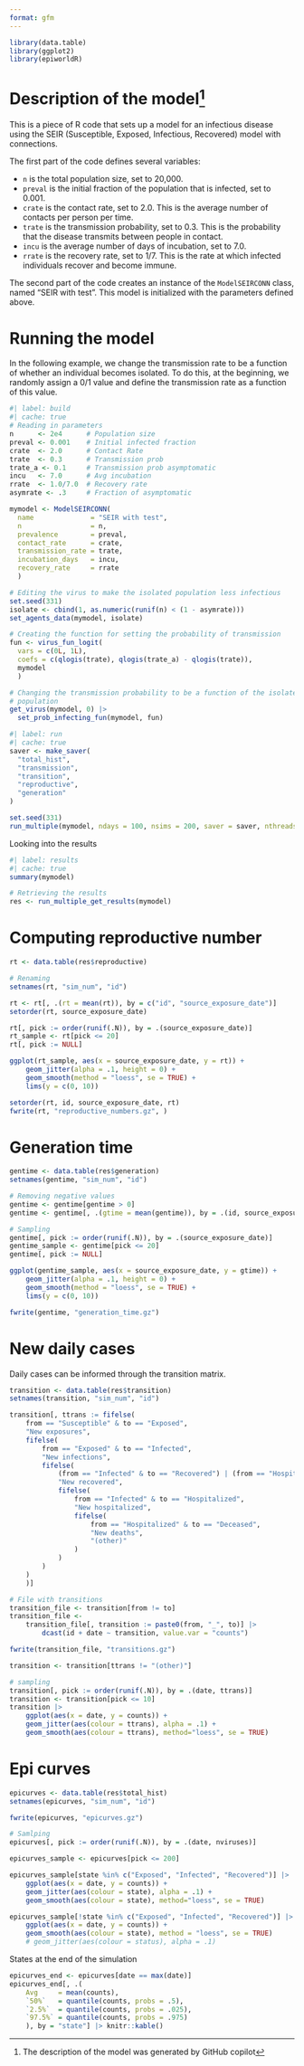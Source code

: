 ```yaml
---
format: gfm
---
```


```r
library(data.table)
library(ggplot2)
library(epiworldR)
```

# Description of the model[^copilot]

[^copilot]: The description of the model was generated by GitHub copilot

This is a piece of R code that sets up a model for an infectious disease using the SEIR (Susceptible, Exposed, Infectious, Recovered) model with connections. 

The first part of the code defines several variables:

- `n` is the total population size, set to 20,000.
- `preval` is the initial fraction of the population that is infected, set to 0.001.
- `crate` is the contact rate, set to 2.0. This is the average number of contacts per person per time.
- `trate` is the transmission probability, set to 0.3. This is the probability that the disease transmits between people in contact.
- `incu` is the average number of days of incubation, set to 7.0.
- `rrate` is the recovery rate, set to 1/7. This is the rate at which infected individuals recover and become immune.

The second part of the code creates an instance of the `ModelSEIRCONN` class, named "SEIR with test". This model is initialized with the parameters defined above.


# Running the model

In the following example, we change the transmission rate to be a function of whether an individual becomes isolated. To do this, at the beginning, we randomly assign a 0/1 value and define the transmission rate as a function of this value. 

```r
#| label: build
#| cache: true
# Reading in parameters
n      <- 2e4      # Population size
preval <- 0.001    # Initial infected fraction
crate  <- 2.0      # Contact Rate
trate  <- 0.3      # Transmission prob
trate_a <- 0.1     # Transmission prob asymptomatic
incu   <- 7.0      # Avg incubation
rrate  <- 1.0/7.0  # Recovery rate
asymrate <- .3     # Fraction of asymptomatic

mymodel <- ModelSEIRCONN(
  name              = "SEIR with test",
  n                 = n,
  prevalence        = preval,
  contact_rate      = crate,
  transmission_rate = trate,
  incubation_days   = incu,
  recovery_rate     = rrate
  )

# Editing the virus to make the isolated population less infectious
set.seed(331)
isolate <- cbind(1, as.numeric(runif(n) < (1 - asymrate)))
set_agents_data(mymodel, isolate)

# Creating the function for setting the probability of transmission
fun <- virus_fun_logit(
  vars = c(0L, 1L),
  coefs = c(qlogis(trate), qlogis(trate_a) - qlogis(trate)),
  mymodel
  )

# Changing the transmission probability to be a function of the isolated
# population
get_virus(mymodel, 0) |>
  set_prob_infecting_fun(mymodel, fun)
```

```r
#| label: run
#| cache: true
saver <- make_saver(
  "total_hist",
  "transmission",
  "transition",
  "reproductive",
  "generation"
)

set.seed(331)
run_multiple(mymodel, ndays = 100, nsims = 200, saver = saver, nthreads = 8)
```

Looking into the results

```r
#| label: results
#| cache: true
summary(mymodel)

# Retrieving the results
res <- run_multiple_get_results(mymodel)
```

# Computing reproductive number

```r
rt <- data.table(res$reproductive)

# Renaming
setnames(rt, "sim_num", "id")

rt <- rt[, .(rt = mean(rt)), by = c("id", "source_exposure_date")]
setorder(rt, source_exposure_date)

rt[, pick := order(runif(.N)), by = .(source_exposure_date)]
rt_sample <- rt[pick <= 20]
rt[, pick := NULL]

ggplot(rt_sample, aes(x = source_exposure_date, y = rt)) +
    geom_jitter(alpha = .1, height = 0) +
    geom_smooth(method = "loess", se = TRUE) +
    lims(y = c(0, 10))

setorder(rt, id, source_exposure_date, rt)
fwrite(rt, "reproductive_numbers.gz", )
```

# Generation time

```r
gentime <- data.table(res$generation)
setnames(gentime, "sim_num", "id")

# Removing negative values
gentime <- gentime[gentime > 0]
gentime <- gentime[, .(gtime = mean(gentime)), by = .(id, source_exposure_date)]

# Sampling
gentime[, pick := order(runif(.N)), by = .(source_exposure_date)]
gentime_sample <- gentime[pick <= 20]
gentime[, pick := NULL]

ggplot(gentime_sample, aes(x = source_exposure_date, y = gtime)) +
    geom_jitter(alpha = .1, height = 0) +
    geom_smooth(method = "loess", se = TRUE) +
    lims(y = c(0, 10))

fwrite(gentime, "generation_time.gz")
```

# New daily cases

Daily cases can be informed through the transition matrix.

```r
transition <- data.table(res$transition)
setnames(transition, "sim_num", "id")

transition[, ttrans := fifelse(
    from == "Susceptible" & to == "Exposed",
    "New exposures",
    fifelse(
        from == "Exposed" & to == "Infected",
        "New infections",
        fifelse(
            (from == "Infected" & to == "Recovered") | (from == "Hospitalized" & to == "Recovered"),
            "New recovered",
            fifelse(
                from == "Infected" & to == "Hospitalized",
                "New hospitalized",
                fifelse(
                    from == "Hospitalized" & to == "Deceased",
                    "New deaths",
                    "(other)"
                )
            )
        )
    )
    )]

# File with transitions
transition_file <- transition[from != to]
transition_file <- 
    transition_file[, transition := paste0(from, "_", to)] |>
        dcast(id + date ~ transition, value.var = "counts")

fwrite(transition_file, "transitions.gz")

transition <- transition[ttrans != "(other)"]

# sampling
transition[, pick := order(runif(.N)), by = .(date, ttrans)]
transition <- transition[pick <= 10]
transition |>
    ggplot(aes(x = date, y = counts)) +
    geom_jitter(aes(colour = ttrans), alpha = .1) + 
    geom_smooth(aes(colour = ttrans), method="loess", se = TRUE)

```

# Epi curves

```r
epicurves <- data.table(res$total_hist)
setnames(epicurves, "sim_num", "id")

fwrite(epicurves, "epicurves.gz")

# Samlping
epicurves[, pick := order(runif(.N)), by = .(date, nviruses)]

epicurves_sample <- epicurves[pick <= 200]

epicurves_sample[state %in% c("Exposed", "Infected", "Recovered")] |>
    ggplot(aes(x = date, y = counts)) +
    geom_jitter(aes(colour = state), alpha = .1) + 
    geom_smooth(aes(colour = state), method="loess", se = TRUE)
```

```r
epicurves_sample[!state %in% c("Exposed", "Infected", "Recovered")] |>
    ggplot(aes(x = date, y = counts)) +
    geom_smooth(aes(colour = state), method = "loess", se = TRUE)
    # geom_jitter(aes(colour = status), alpha = .1)
```

States at the end of the simulation

```r
epicurves_end <- epicurves[date == max(date)]
epicurves_end[, .(
    Avg     = mean(counts),
    `50%`   = quantile(counts, probs = .5),
    `2.5%`  = quantile(counts, probs = .025),
    `97.5%` = quantile(counts, probs = .975)
    ), by = "state"] |> knitr::kable()
```

